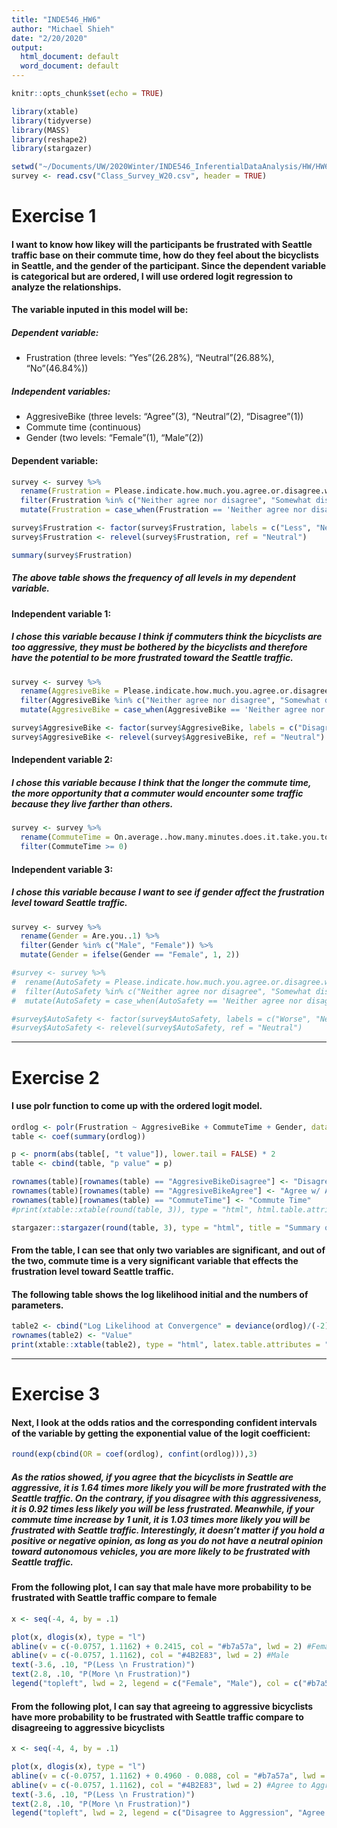 ```yaml
---
title: "INDE546_HW6"
author: "Michael Shieh"
date: "2/20/2020"
output:
  html_document: default
  word_document: default
---
```


```r
knitr::opts_chunk$set(echo = TRUE)
```

```r
library(xtable)
library(tidyverse)
library(MASS)
library(reshape2)
library(stargazer)
```

```r
setwd("~/Documents/UW/2020Winter/INDE546_InferentialDataAnalysis/HW/HW6")
survey <- read.csv("Class_Survey_W20.csv", header = TRUE)
```

# Exercise 1

#### I want to know how likey will the participants be frustrated with Seattle traffic base on their commute time, how do they feel about the bicyclists in Seattle, and the gender of the participant. Since the dependent variable is categorical but are ordered, I will use __ordered logit regression__ to analyze the relationships.
#### The variable inputed in this model will be:
##### __Dependent variable:__
* Frustration (three levels: "Yes"(26.28%), "Neutral"(26.88%), "No"(46.84%))

##### __Independent variables:__
* AggresiveBike (three levels: "Agree"(3), "Neutral"(2), "Disagree"(1))
* Commute time (continuous)
* Gender (two levels: "Female"(1), "Male"(2))

#### Dependent variable:
```r
survey <- survey %>% 
  rename(Frustration = Please.indicate.how.much.you.agree.or.disagree.with.the.following.statements...I.am.often.frustrated.with.Seattle.traffic.) %>%
  filter(Frustration %in% c("Neither agree nor disagree", "Somewhat disagree", "Somewhat agree", "Strongly agree", "Strongly disagree")) %>%
  mutate(Frustration = case_when(Frustration == 'Neither agree nor disagree' ~ 2, Frustration %in% c("Strongly agree", "Somewhat agree") ~ 3, Frustration %in% c("Strongly disagree", "Somewhat disagree") ~ 1))

survey$Frustration <- factor(survey$Frustration, labels = c("Less", "Neutral", "More"))
survey$Frustration <- relevel(survey$Frustration, ref = "Neutral")

summary(survey$Frustration)
```
##### The above table shows the frequency of all levels in my dependent variable.


#### Independent variable 1:
##### I chose this variable because I think if commuters think the bicyclists are too aggressive, they must be bothered by the bicyclists and therefore have the potential to be more frustrated toward the Seattle traffic.
```r
survey <- survey %>% 
  rename(AggresiveBike = Please.indicate.how.much.you.agree.or.disagree.with.the.following.statements...Bicyclists.in.Seattle.are.too.aggressive.) %>% 
  filter(AggresiveBike %in% c("Neither agree nor disagree", "Somewhat disagree", "Somewhat agree", "Strongly agree", "Strongly disagree")) %>%
  mutate(AggresiveBike = case_when(AggresiveBike == 'Neither agree nor disagree' ~ 2, AggresiveBike %in% c("Strongly agree", "Somewhat agree") ~ 3, AggresiveBike %in% c("Strongly disagree", "Somewhat disagree") ~ 1))

survey$AggresiveBike <- factor(survey$AggresiveBike, labels = c("Disagree", "Neutral", "Agree"))
survey$AggresiveBike <- relevel(survey$AggresiveBike, ref = "Neutral")
```

#### Independent variable 2:
##### I chose this variable because I think that the longer the commute time, the more opportunity that a commuter would encounter some traffic because they live farther than others.
```r
survey <- survey %>%
  rename(CommuteTime = On.average..how.many.minutes.does.it.take.you.to.get.to.the.U..Washington.from.your.home.) %>%
  filter(CommuteTime >= 0)
```

#### Independent variable 3:
##### I chose this variable because I want to see if gender affect the frustration level toward Seattle traffic.
```r
survey <- survey %>%
  rename(Gender = Are.you..1) %>%
  filter(Gender %in% c("Male", "Female")) %>%
  mutate(Gender = ifelse(Gender == "Female", 1, 2))
```
```r
#survey <- survey %>%
#  rename(AutoSafety = Please.indicate.how.much.you.agree.or.disagree.with.the.following.statements...Autonomous..driverless..cars.will.be.safer.than.human.operated.cars.) %>%
#  filter(AutoSafety %in% c("Neither agree nor disagree", "Somewhat disagree", "Somewhat agree", "Strongly agree", "Strongly disagree")) %>%
#  mutate(AutoSafety = case_when(AutoSafety == 'Neither agree nor disagree' ~ 2, AutoSafety %in% c("Strongly agree", "Somewhat agree") ~ 3, AutoSafety %in% c("Strongly disagree", "Somewhat disagree") ~ 1))

#survey$AutoSafety <- factor(survey$AutoSafety, labels = c("Worse", "Neutral", "Better"))
#survey$AutoSafety <- relevel(survey$AutoSafety, ref = "Neutral")
```
***

# Exercise 2
#### I use polr function to come up with the ordered logit model.
```r
ordlog <- polr(Frustration ~ AggresiveBike + CommuteTime + Gender, data = survey, Hess = TRUE)
table <- coef(summary(ordlog))

p <- pnorm(abs(table[, "t value"]), lower.tail = FALSE) * 2
table <- cbind(table, "p value" = p)

rownames(table)[rownames(table) == "AggresiveBikeDisagree"] <- "Disagree w/ Aggressive Bicyclist"
rownames(table)[rownames(table) == "AggresiveBikeAgree"] <- "Agree w/ Aggressive Bicyclist"
rownames(table)[rownames(table) == "CommuteTime"] <- "Commute Time"
#print(xtable::xtable(round(table, 3)), type = "html", html.table.attributes = "border=3")

stargazer::stargazer(round(table, 3), type = "html", title = "Summary of Ordered Logit Model")
```
#### From the table, I can see that only two variables are significant, and out of the two, commute time is a very significant variable that effects the frustration level toward Seattle traffic.

#### The following table shows the log likelihood initial and the numbers of parameters.
```r
table2 <- cbind("Log Likelihood at Convergence" = deviance(ordlog)/(-2), "Number of Parameters" = ordlog$edf)
rownames(table2) <- "Value"
print(xtable::xtable(table2), type = "html", latex.table.attributes = "border=3")
```

***

# Exercise 3
#### Next, I look at the odds ratios and the corresponding confident intervals of the variable by getting the exponential value of the logit coefficient:
```r
round(exp(cbind(OR = coef(ordlog), confint(ordlog))),3)
```
##### As the ratios showed, if you agree that the bicyclists in Seattle are aggressive, it is 1.64 times more likely you will be more frustrated with the Seattle traffic. On the contrary, if you disagree with this aggressiveness, it is 0.92 times less likely you will be less frustrated. Meanwhile, if your commute time increase by 1 unit, it is 1.03 times more likely you will be frustrated with Seattle traffic. Interestingly, it doesn't matter if you hold a positive or negative opinion, as long as you do not have a neutral opinion toward autonomous vehicles, you are more likely to be frustrated with Seattle traffic.

#### From the following plot, I can say that male have more probability to be frustrated with Seattle traffic compare to female
```r
x <- seq(-4, 4, by = .1)

plot(x, dlogis(x), type = "l")
abline(v = c(-0.0757, 1.1162) + 0.2415, col = "#b7a57a", lwd = 2) #Female
abline(v = c(-0.0757, 1.1162), col = "#4B2E83", lwd = 2) #Male
text(-3.6, .10, "P(Less \n Frustration)")
text(2.8, .10, "P(More \n Frustration)")
legend("topleft", lwd = 2, legend = c("Female", "Male"), col = c("#b7a57a", "#4B2E83"), bty = "n")
```

#### From the following plot, I can say that agreeing to aggressive bicyclists have more probability to be frustrated with Seattle traffic compare to disagreeing to aggressive bicyclists
```r
x <- seq(-4, 4, by = .1)

plot(x, dlogis(x), type = "l")
abline(v = c(-0.0757, 1.1162) + 0.4960 - 0.088, col = "#b7a57a", lwd = 2) #Disagree to Aggression
abline(v = c(-0.0757, 1.1162), col = "#4B2E83", lwd = 2) #Agree to Aggresion
text(-3.6, .10, "P(Less \n Frustration)")
text(2.8, .10, "P(More \n Frustration)")
legend("topleft", lwd = 2, legend = c("Disagree to Aggression", "Agree to Aggresion"), col = c("#b7a57a", "#4B2E83"), bty = "n")
```

```r

```





